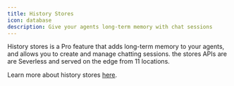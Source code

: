 ```yaml
---
title: History Stores
icon: database
description: Give your agents long-term memory with chat sessions
---
```


History stores is a Pro feature that adds long-term memory to your agents, and allows you to create and manage chatting sessions. the stores APIs are are Severless and served on the edge from 11 locations.

Learn more about history stores [here](/history-stores).